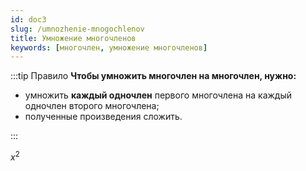 ```yaml
---
id: doc3
slug: /umnozhenie-mnogochlenov
title: Умножение многочленов
keywords: [многочлен, умножение многочленов]
---
```


:::tip Правило
**Чтобы умножить многочлен на многочлен, нужно:** <br />

- умножить **каждый одночлен** первого многочлена на каждый одночлен второго многочлена;
- полученные произведения сложить.

:::

$x^2$
